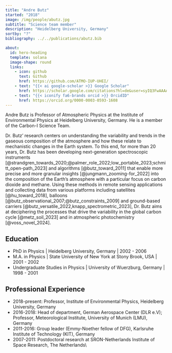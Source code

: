 ---
title: "Andre Butz"
started: "2018"
image: /img/people/abutz.jpg
subtitle: "Science team member"
description: "Heidelberg University, Germany"
sortby: "?"
bibliography: ../../publications/abutz.bib

about:
  id: hero-heading
  template: solana
  image-shape: round
  links:
    - icon: github
      text: Github
      href: https://github.com/ATMO-IUP-UHEI/
    - text: "{{< ai google-scholar >}} Google Scholar"
      href: https://scholar.google.com/citations?hl=de&user=syIQ3FwAAAAJ 
    - text: "{{< iconify fa6-brands orcid >}} OrcidID"
      href: https://orcid.org/0000-0003-0593-1608
---

Andre Butz is Professor of Atmospheric Physics at the Institute of Environmental Physics at Heidelberg University, Germany. He is a member of the Carbon-I Science Team.

Dr. Butz’ research centers on understanding the variability and trends in the gaseous composition of the atmosphere and how these relate to mechanistic changes in the Earth system. To this end, for more than 20 years, Dr. Butz has been developing next-generation spectroscopic instruments [@strandgren_towards_2020;@palmer_role_2022;low_portable_2023;schmitt_open-path_2023] and algorithms [@butz_toward_2011] that enable more precise and more granular insights [@jungmann_zooming-for_2022] into the composition of the Earth’s atmosphere with a particular focus on carbon dioxide and methane. Using these methods in remote sensing applications and collecting data from various platforms including satellites [@hu_toward_2018], balloons [@butz_observational_2007;@butz_constraints_2009] and ground-based carriers [@butz_versatile_2022,knapp_spectrometric_2023], Dr. Butz aims at deciphering the processes that drive the variability in the global carbon cycle [@metz_soil_2023] and in atmospheric photochemistry [@voss_novel_2024].

## Education

- [PhD in Physics]{.fw-bold} | Heidelberg University, Germany | 2002 -  2006
- [M.A. in Physics]{.fw-bold} | State University of New York at Stony Brook, USA  | 2001 - 2002  
- [Undergraduate Studies in Physics]{.fw-bold} | University of Wuerzburg, Germany  | 1998 - 2001  

## Professional Experience

- [2018-present:]{.fw-bold} Professor, 	Institute of Environmental Physics, Heidelberg University, Germany
- [2016-2018:]{.fw-bold} 	Head of department, German Aerospace Center (DLR e.V); Professor, Meteorological Institute, University of Munich (LMU), Germany
- [2011-2016:]{.fw-bold} 	Group leader (Emmy-Noether fellow of DFG), Karlsruhe Institute of Technology (KIT), Germany
- [2007-2011:]{.fw-bold}	Postdoctoral research at SRON-Netherlands Institute of Space Research, The Netherlands\\
